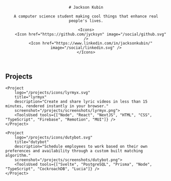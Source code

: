 
<Header image="/headshot.jpg">

    # Jackson Kubin

    A computer science student making cool things that enhance real people's lives.

    <Icons>
        <Icon href="https://github.com/jycksyn" image="/social/github.svg" />
        <Icon href="https://www.linkedin.com/in/jacksonkubin/" image="/social/linkedin.svg" />
    </Icons>

</Header>

<section>

# Projects

<Projects>

    <Project
        logo="/projects/icons/lyrmyx.svg"
        title="lyrmyx"
        description="Create and share lyric videos in less than 15 minutes, rendered instantly in your browser."
        screenshot="/projects/screenshots/lyrmyx.png">
        <ToolsUsed tools={["Node", "React", "NextJS", "HTML", "CSS", "TypeScript", "Firebase", "Remotion", "MUI"]} />
    </Project>

    <Project
        logo="/projects/icons/dutybot.svg"
        title="dutybot"
        description="Schedule employees to work based on their own preferences and availability through a custom built matching algorithm."
        screenshot="/projects/screenshots/dutybot.png">
        <ToolsUsed tools={["Svelte", "PostgreSQL", "Prisma", "Node", "TypeScript", "CockroachDB", "Lucia"]} />
    </Project>
    

</Projects>

</section>
